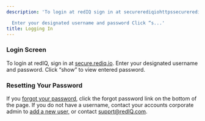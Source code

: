 ```yaml
---
description: 'To login at redIQ sign in at securerediqiohttpssecurerediqioAccountLogin?ReturnUrlhttpsaffsecurerediqiof

  Enter your designated username and password Click “s...'
title: Logging In
---
```


### 


### **Login Screen**


To login at redIQ, sign in at [secure.rediq.io](https://secure.rediq.io/Account/Login/?ReturnUrl=https%3a%2f%2fsecure.rediq.io%2f).
Enter your designated username and password. Click “show” to view entered password.


### **Resetting Your Password**


If you [forgot your password](kb://article/zendesk:rediq:360036507371), click the forgot password link on the bottom of the page.
If you do not have a username, contact your accounts corporate admin to [add a new user,](kb://article/zendesk:rediq:360036139712) or contact [supprt@redIQ.com](https://berkadia-my.sharepoint.com/personal/strotman_berkadia_com/Documents/Microsoft%20Teams%20Chat%20Files/supprt@redIQ.com).